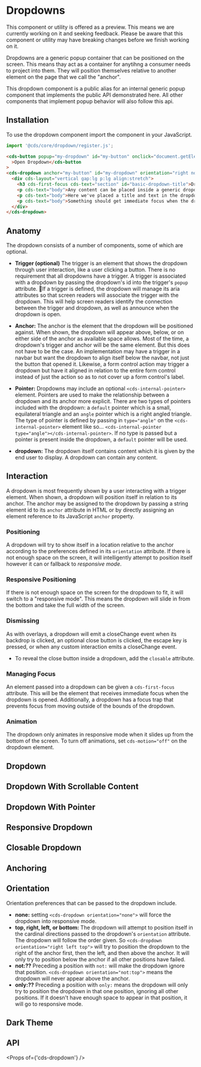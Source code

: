 
<Meta title="Components/Dropdown" />

# Dropdowns

<cds-alert-group status="warning" cds-layout="m-b:lg">
  <cds-alert>
    This component or utility is offered as a preview. This means we are currently working on it and seeking feedback.
    Please be aware that this component or utility may have breaking changes before we finish working on it.
  </cds-alert>
</cds-alert-group>

Dropdowns are a generic popup container that can be positioned on the screen. This means thay act as a container for
anytihng a consumer needs to project into them. They will position themselves relative to another element on the
page that we call the "anchor".

This dropdown component is a public alias for an internal generic popup component that implements the public API
demonstrated here. All other components that implement popup behavior will also follow this api.

## Installation

To use the dropdown component import the component in your JavaScript.

```typescript
import '@cds/core/dropdown/register.js';
```

```html
<cds-button popup="my-dropdown" id="my-button" onclick="document.getElementById('my-dropdown').hidden = false"
  >Open Dropdown</cds-button
>
<cds-dropdown anchor="my-button" id="my-dropdown" orientation="right not:top">
  <div cds-layout="vertical gap:lg p:lg align:stretch">
    <h3 cds-first-focus cds-text="section" id="basic-dropdown-title">Dropdown Title</h3>
    <p cds-text="body">Any content can be placed inside a generic dropdown.</p>
    <p cds-text="body">Here we've placed a title and text in the dropdown.</p>
    <p cds-text="body">Something should get immediate focus when the dropdown opens. Here it is the title.</p>
  </div>
</cds-dropdown>
```

## Anatomy

The dropdown consists of a number of components, some of which are optional.

- **Trigger (optional)** The trigger is an element that shows the dropdown through user interaction, like a user clicking
  a button. There is no requirement that all dropdowns have a trigger. A trigger is associated with a dropdown by passing
  the dropdown's id into the trigger's `popup` attribute. If a trigger is defined, the dropdown will manage its aria
  attributes so that screen readers will associate the trigger with the dropdown. This will help screen readers identify
  the connection between the trigger and dropdown, as well as announce when the dropdown is open.

- **Anchor:** The anchor is the element that the dropdown will be positioned against. When shown, the dropdown will appear
  above, below, or on either side of the anchor as available space allows. Most of the time, a dropdown's trigger and anchor
  will be the same element. But this does not have to be the case. An implementation may have a trigger in a navbar but want
  the dropdown to align itself below the navbar, not just the button that opened it. Likewise, a form control action may
  trigger a dropdown but have it aligned in relation to the entire form control instead of just the action so as to not
  cover up a form control's label.

- **Pointer:** Dropdowns may include an optional `<cds-internal-pointer>` element. Pointers are used to make the relationship
  between a dropdown and its anchor more explicit. There are two types of pointers included with the dropdown: a `default`
  pointer which is a small, equilateral triangle and an `angle` pointer which is a right angled triangle. The type of pointer
  is defined by passing in `type="angle"` on the `<cds-internal-pointer>` element like so...
  `<cds-internal-pointer type="angle"></cds-internal-pointer>`. If no type is passed but a pointer is present inside the
  dropdown, a `default` pointer will be used.

- **dropdown:** The dropdown itself contains content which it is given by the end user to display. A dropdown can contain
  any content.

## Interaction

A dropdown is most frequently shown by a user interacting with a trigger element. When shown, a dropdown will position itself
in relation to its anchor. The anchor may be assigned to the dropdown by passing a string element id to its `anchor` attribute
in HTML or by directly assigning an element reference to its JavaScript `anchor` property.

### Positioning

A dropdown will try to show itself in a location relative to the anchor according to the preferences defined in its
`orientation` attribute. If there is not enough space on the screen, it will intelligently attempt to position
itself however it can or fallback to _responsive mode_.

### Responsive Positioning

If there is not enough space on the screen for the dropdown to fit, it will switch to a "responsive mode". This means the
dropdown will slide in from the bottom and take the full width of the screen.

### Dismissing

As with overlays, a dropdown will emit a closeChange event when its backdrop is clicked, an optional close button is clicked,
the escape key is pressed, or when any custom interaction emits a closeChange event.

- To reveal the close button inside a dropdown, add the `closable` attribute.

### Managing Focus

An element passed into a dropdown can be given a `cds-first-focus` attribute. This will be the element that receives
immediate focus when the dropdown is opened. Additionally, a dropdown has a focus trap that prevents focus from moving
outside of the bounds of the dropdown.

### Animation

The dropdown only animates in responsive mode when it slides up from the bottom of the screen. To turn off animations,
set `cds-motion="off"` on the dropdown element.

## Dropdown

<Preview>
  <Story id="stories-dropdown--basic" />
</Preview>

## Dropdown With Scrollable Content

<Preview>
  <Story id="stories-dropdown--scrollable" />
</Preview>

## Dropdown With Pointer

<Preview>
  <Story id="stories-dropdown--pointer" />
</Preview>

## Responsive Dropdown

<Preview>
  <Story id="stories-dropdown--responsive" />
</Preview>

## Closable Dropdown

<Preview>
  <Story id="stories-dropdown--closable" />
</Preview>

## Anchoring

<Preview>
  <Story id="stories-dropdown--alt-anchored" />
</Preview>

## Orientation

Orientation preferences that can be passed to the dropdown include.

- **none:** setting `<cds-dropdown orientation="none">` will force the dropdown into responsive mode.
- **top, right, left, or bottom:** The dropdown will attempt to position itself in the cardinal directions passed to the dropdown's `orientation` attribute. The dropdown will follow the order given. So `<cds-dropdown orientation="right left top">` will try to position the dropdown to the right of the anchor first, then the left, and then above the anchor. It will only try to position below the anchor if all other positions have failed.
- **not:??** Preceding a position with `not:` will make the dropdown ignore that position. `<cds-dropdown orientation="not:top">` means the dropdown will never appear above the anchor.
- **only:??** Preceding a position with `only:` means the dropdown will only try to position the dropdown in that one position, ignoring all other positions. If it doesn't have enough space to appear in that position, it will go to responsive mode.

<Preview>
  <Story id="stories-dropdown--orientation" />
</Preview>

## Dark Theme

<Preview>
  <Story id="stories-dropdown--dark-theme" />
</Preview>

## API

<Props of={'cds-dropdown'} />
